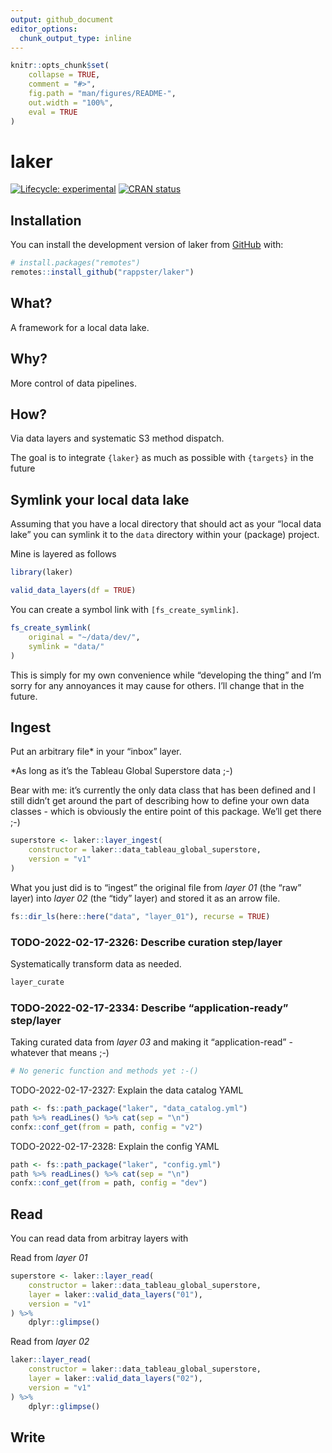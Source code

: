 ```yaml
---
output: github_document
editor_options: 
  chunk_output_type: inline
---
```


<!-- README.md is generated from README.Rmd. Please edit that file -->

```r
knitr::opts_chunk$set(
    collapse = TRUE,
    comment = "#>",
    fig.path = "man/figures/README-",
    out.width = "100%",
    eval = TRUE
)
```

# laker

<!-- badges: start -->
[![Lifecycle: experimental](https://img.shields.io/badge/lifecycle-experimental-orange.svg)](https://lifecycle.r-lib.org/articles/stages.html#experimental)
[![CRAN status](https://www.r-pkg.org/badges/version/valid)](https://CRAN.R-project.org/package=valid)
<!-- badges: end -->

## Installation

You can install the development version of laker from [GitHub](https://github.com/) with:

```r
# install.packages("remotes")
remotes::install_github("rappster/laker")
```

## What?

A framework for a local data lake.

## Why?

More control of data pipelines.

## How?

Via data layers and systematic S3 method dispatch.

The goal is to integrate `{laker}` as much as possible with `{targets}` in the future

## Symlink your local data lake

Assuming that you have a local directory that should act as your "local data lake" you can symlink it to the `data` directory within your (package) project.

Mine is layered as follows

```r
library(laker)
```

```r
valid_data_layers(df = TRUE)
```

You can create a symbol link with `[fs_create_symlink]`.

```r
fs_create_symlink(
    original = "~/data/dev/",
    symlink = "data/"
)
```

This is simply for my own convenience while "developing the thing" and I'm sorry
for any annoyances it may cause for others. I'll change that in the future.

## Ingest

Put an arbitrary file* in your "inbox" layer.

*As long as it's the Tableau Global Superstore data ;-)

Bear with me: it's currently the only data class that has been defined and I still didn't get around the part of describing how to define your own data classes - which is obviously the entire point of this package. We'll get there ;-)

```r
superstore <- laker::layer_ingest(
    constructor = laker::data_tableau_global_superstore,
    version = "v1"
)
```

What you just did is to "ingest" the original file from *layer 01* (the "raw"
layer) into *layer 02* (the "tidy" layer) and stored it as an arrow file.

```r
fs::dir_ls(here::here("data", "layer_01"), recurse = TRUE)
```

### TODO-2022-02-17-2326: Describe curation step/layer

Systematically transform data as needed.

```r
layer_curate
```

### TODO-2022-02-17-2334: Describe "application-ready" step/layer

Taking curated data from *layer 03* and making it "application-read" - whatever
that means ;-)

```r
# No generic function and methods yet :-()
```

TODO-2022-02-17-2327: Explain the data catalog YAML

```r
path <- fs::path_package("laker", "data_catalog.yml")
path %>% readLines() %>% cat(sep = "\n")
confx::conf_get(from = path, config = "v2")
```

TODO-2022-02-17-2328: Explain the config YAML

```r
path <- fs::path_package("laker", "config.yml")
path %>% readLines() %>% cat(sep = "\n")
confx::conf_get(from = path, config = "dev")
```

## Read

You can read data from arbitray layers with

Read from *layer 01*

```r
superstore <- laker::layer_read(
    constructor = laker::data_tableau_global_superstore,
    layer = laker::valid_data_layers("01"),
    version = "v1"
) %>% 
    dplyr::glimpse()
```

Read from *layer 02*

```r
laker::layer_read(
    constructor = laker::data_tableau_global_superstore,
    layer = laker::valid_data_layers("02"),
    version = "v1"
) %>% 
    dplyr::glimpse()
```

## Write

